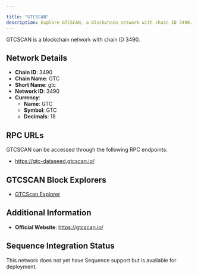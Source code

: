 ```yaml
---

title: "GTCSCAN"
description: Explore GTCSCAN, a blockchain network with chain ID 3490. Learn about its native currency, GTC, and how to interact with the network.
---
```




GTCSCAN is a blockchain network with chain ID 3490.

## Network Details

- **Chain ID**: 3490
- **Chain Name**: GTC
- **Short Name**: gtc
- **Network ID**: 3490
- **Currency**: 
  - **Name**: GTC
  - **Symbol**: GTC
  - **Decimals**: 18

## RPC URLs

GTCSCAN can be accessed through the following RPC endpoints:

- https://gtc-dataseed.gtcscan.io/

## GTCSCAN Block Explorers

- [GTCScan Explorer](https://gtcscan.io)

## Additional Information

- **Official Website**: https://gtcscan.io/

## Sequence Integration Status

This network does not yet have Sequence support but is available for deployment.
